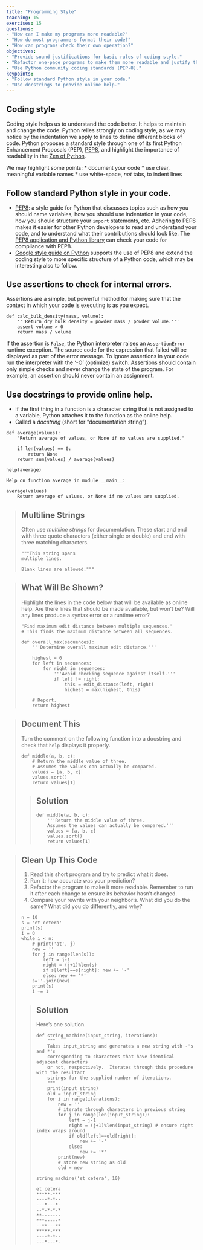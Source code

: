 ```yaml
---
title: "Programming Style"
teaching: 15
exercises: 15
questions:
- "How can I make my programs more readable?"
- "How do most programmers format their code?"
- "How can programs check their own operation?"
objectives:
- "Provide sound justifications for basic rules of coding style."
- "Refactor one-page programs to make them more readable and justify the changes."
- "Use Python community coding standards (PEP-8)."
keypoints:
- "Follow standard Python style in your code."
- "Use docstrings to provide online help."
---
```


<script src="hideOutput_md.js"></script>

<link rel="stylesheet" type="text/css" href="fold.css">

## Coding style

Coding style helps us to understand the code better. It helps to maintain and change the code.
Python relies strongly on coding style, as we may notice by the indentation we apply to lines to define different blocks of code.
Python proposes a standard style through one of its first Python Enhancement Proposals (PEP), [PEP8](https://www.python.org/dev/peps/pep-0008), and highlight the importance of readability in the [Zen of Python](https://www.python.org/dev/peps/pep-0020).

We may highlight some points:
*   document your code
*   use clear, meaningful variable names
*   use white-space, *not* tabs, to indent lines


## Follow standard Python style in your code.

*   [PEP8](https://www.python.org/dev/peps/pep-0008):
    a style guide for Python that discusses topics such as how you should name variables,
    how you should use indentation in your code,
    how you should structure your `import` statements,
    etc.
    Adhering to PEP8 makes it easier for other Python developers to read and understand your code,
    and to understand what their contributions should look like.
    The [PEP8 application and Python library](https://pypi.python.org/pypi/pep8)
    can check your code for compliance with PEP8.
*   [Google style guide on Python](https://google.github.io/styleguide/pyguide.html) 
    supports the use of PEP8 and extend the coding style to more specific structure of 
    a Python code, which may be interesting also to follow.

## Use assertions to check for internal errors.

Assertions are a simple, but powerful method for making sure that the context in which your code is executing is as you expect.

~~~
def calc_bulk_density(mass, volume):
    '''Return dry bulk density = powder mass / powder volume.'''
    assert volume > 0
    return mass / volume
~~~


If the assertion is `False`, the Python interpreter raises an `AssertionError` runtime exception. The source code for the expression that failed will be displayed as part of the error message. To ignore assertions in your code run the interpreter with the '-O' (optimize) switch. Assertions should contain only simple checks and never change the state of the program. For example, an assertion should never contain an assignment.

## Use docstrings to provide online help.

*   If the first thing in a function is a character string
    that is not assigned to a variable,
    Python attaches it to the function as the online help.
*   Called a *docstring* (short for "documentation string").

~~~
def average(values):
    "Return average of values, or None if no values are supplied."

    if len(values) == 0:
        return None
    return sum(values) / average(values)

help(average)
~~~

~~~
Help on function average in module __main__:

average(values)
    Return average of values, or None if no values are supplied.
~~~


> ## Multiline Strings
>
> Often use *multiline strings* for documentation.
> These start and end with three quote characters (either single or double)
> and end with three matching characters.
>
> ~~~
> """This string spans
> multiple lines.
>
> Blank lines are allowed."""
> ~~~
> 


> ## What Will Be Shown?
>
> Highlight the lines in the code below that will be available as online help.
> Are there lines that should be made available, but won't be?
> Will any lines produce a syntax error or a runtime error?
>
> ~~~
> "Find maximum edit distance between multiple sequences."
> # This finds the maximum distance between all sequences.
>
> def overall_max(sequences):
>     '''Determine overall maximum edit distance.'''
>
>     highest = 0
>     for left in sequences:
>         for right in sequences:
>             '''Avoid checking sequence against itself.'''
>             if left != right:
>                 this = edit_distance(left, right)
>                 highest = max(highest, this)
>
>     # Report.
>     return highest
> ~~~
> 


> ## Document This
>
> Turn the comment on the following function into a docstring
> and check that `help` displays it properly.
>
> ~~~
> def middle(a, b, c):
>     # Return the middle value of three.
>     # Assumes the values can actually be compared.
>     values = [a, b, c]
>     values.sort()
>     return values[1]
> ~~~
> 
> > ## Solution
> > <div class="fold s">
> > ~~~
> > def middle(a, b, c):
> >     '''Return the middle value of three.
> >     Assumes the values can actually be compared.'''
> >     values = [a, b, c]
> >     values.sort()
> >     return values[1]
> > ~~~
> > </div>
> 


> ## Clean Up This Code
>
> 1. Read this short program and try to predict what it does.
> 2. Run it: how accurate was your prediction?
> 3. Refactor the program to make it more readable.
>    Remember to run it after each change to ensure its behavior hasn't changed.
> 4. Compare your rewrite with your neighbor's.
>    What did you do the same?
>    What did you do differently, and why?
>
> ~~~
> n = 10
> s = 'et cetera'
> print(s)
> i = 0
> while i < n:
>     # print('at', j)
>     new = ''
>     for j in range(len(s)):
>         left = j-1
>         right = (j+1)%len(s)
>         if s[left]==s[right]: new += '-'
>         else: new += '*'
>     s=''.join(new)
>     print(s)
>     i += 1
> ~~~
> 
>
> > ## Solution
> > <div class="fold s">
> > Here's one solution.
> >
> > ~~~
> > def string_machine(input_string, iterations):
> >     """
> >     Takes input_string and generates a new string with -'s and *'s
> >     corresponding to characters that have identical adjacent characters
> >     or not, respectively.  Iterates through this procedure with the resultant
> >     strings for the supplied number of iterations.
> >     """
> >     print(input_string)
> >     old = input_string
> >     for i in range(iterations):
> >         new = ''
> >         # iterate through characters in previous string
> >         for j in range(len(input_string)):
> >             left = j-1
> >             right = (j+1)%len(input_string) # ensure right index wraps around
> >             if old[left]==old[right]:
> >                 new += '-'
> >             else:
> >                 new += '*'
> >         print(new)
> >         # store new string as old
> >         old = new
> >
> > string_machine('et cetera', 10)
> > ~~~
> > </div>
> > 
> > ~~~
> > et cetera
> > *****-***
> > ----*-*--
> > ---*---*-
> > --*-*-*-*
> > **-------
> > ***-----*
> > --**---**
> > *****-***
> > ----*-*--
> > ---*---*-
> > ~~~
> > 
> 
